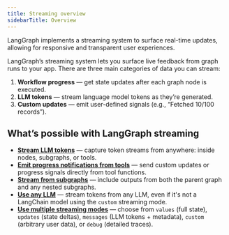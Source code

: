 ```yaml
---
title: Streaming overview
sidebarTitle: Overview
---
```





LangGraph implements a streaming system to surface real-time updates, allowing for responsive and transparent user experiences.

LangGraph’s streaming system lets you surface live feedback from graph runs to your app.
There are three main categories of data you can stream:

1. **Workflow progress** — get state updates after each graph node is executed.
2. **LLM tokens** — stream language model tokens as they’re generated.
3. **Custom updates** — emit user-defined signals (e.g., “Fetched 10/100 records”).

## What’s possible with LangGraph streaming

* [**Stream LLM tokens**](/oss/javascript/streaming#messages) — capture token streams from anywhere: inside nodes, subgraphs, or tools.
* [**Emit progress notifications from tools**](/oss/javascript/streaming#stream-custom-data) — send custom updates or progress signals directly from tool functions.
* [**Stream from subgraphs**](/oss/javascript/streaming#stream-subgraph-outputs) — include outputs from both the parent graph and any nested subgraphs.
* [**Use any LLM**](/oss/javascript/streaming#use-with-any-llm) — stream tokens from any LLM, even if it's not a LangChain model using the `custom` streaming mode.
* [**Use multiple streaming modes**](/oss/javascript/streaming#stream-multiple-modes) — choose from `values` (full state), `updates` (state deltas), `messages` (LLM tokens + metadata), `custom` (arbitrary user data), or `debug` (detailed traces).
